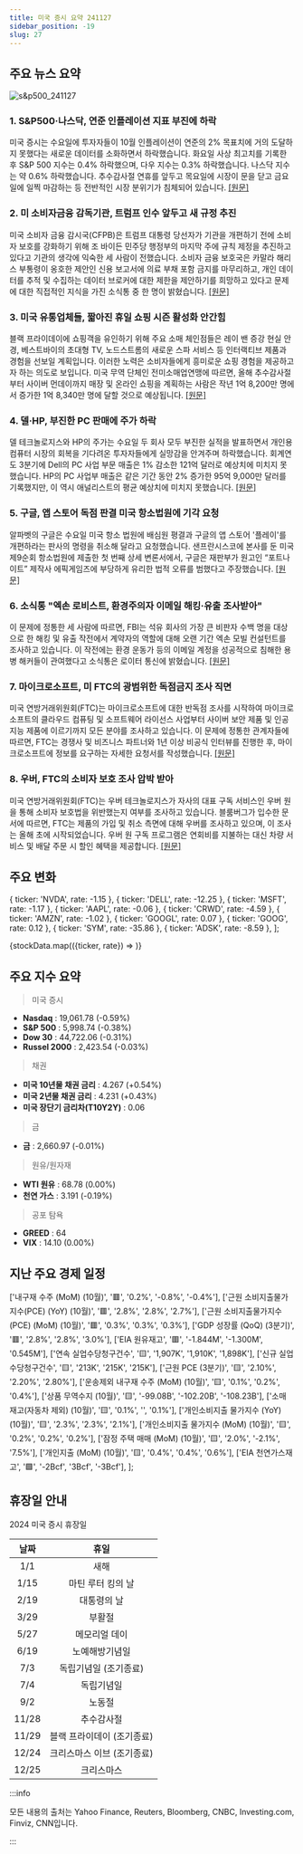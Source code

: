 ```yaml
---
title: 미국 증시 요약 241127
sidebar_position: -19
slug: 27
---
```


## 주요 뉴스 요약

![s&p500_241127](/map/241127.png)

### 1. **S&P500·나스닥, 연준 인플레이션 지표 부진에 하락**

미국 증시는 수요일에 투자자들이 10월 인플레이션이 연준의 2% 목표치에 거의 도달하지 못했다는 새로운 데이터를 소화하면서 하락했습니다. 화요일 사상 최고치를 기록한 후 S&P 500 지수는 0.4% 하락했으며, 다우 지수는 0.3% 하락했습니다. 나스닥 지수는 약 0.6% 하락했습니다. 추수감사절 연휴를 앞두고 목요일에 시장이 문을 닫고 금요일에 일찍 마감하는 등 전반적인 시장 분위기가 침체되어 있습니다. [[원문]](https://finance.yahoo.com/news/live/stock-market-today-sp-500-nasdaq-slide-after-key-fed-inflation-gauge-shows-faltering-progress-151858913.html)

### 2. **미 소비자금융 감독기관, 트럼프 인수 앞두고 새 규정 추진**

미국 소비자 금융 감시국(CFPB)은 트럼프 대통령 당선자가 기관을 개편하기 전에 소비자 보호를 강화하기 위해 조 바이든 민주당 행정부의 마지막 주에 규칙 제정을 추진하고 있다고 기관의 생각에 익숙한 세 사람이 전했습니다. 소비자 금융 보호국은 카말라 해리스 부통령이 옹호한 제안인 신용 보고서에 의료 부채 포함 금지를 마무리하고, 개인 데이터를 추적 및 수집하는 데이터 브로커에 대한 제한을 제안하기를 희망하고 있다고 문제에 대한 직접적인 지식을 가진 소식통 중 한 명이 밝혔습니다. [[원문]](https://www.reuters.com/markets/us/us-consumer-finance-watchdog-moves-new-rules-ahead-trump-takeover-2024-11-27/)

### 3. **미국 유통업체들, 짧아진 휴일 쇼핑 시즌 활성화 안간힘**

블랙 프라이데이에 쇼핑객을 유인하기 위해 주요 소매 체인점들은 레이 밴 증강 현실 안경, 베스트바이의 초대형 TV, 노드스트롬의 새로운 스파 서비스 등 인터랙티브 제품과 경험을 선보일 계획입니다. 이러한 노력은 소비자들에게 흥미로운 쇼핑 경험을 제공하고자 하는 의도로 보입니다. 미국 무역 단체인 전미소매업연맹에 따르면, 올해 추수감사절부터 사이버 먼데이까지 매장 및 온라인 쇼핑을 계획하는 사람은 작년 1억 8,200만 명에서 증가한 1억 8,340만 명에 달할 것으로 예상됩니다. [[원문]](https://www.reuters.com/business/retail-consumer/us-retailers-attempt-stir-excitement-during-shorter-holiday-shopping-season-2024-11-27/)

### 4. **델·HP, 부진한 PC 판매에 주가 하락**

델 테크놀로지스와 HP의 주가는 수요일 두 회사 모두 부진한 실적을 발표하면서 개인용 컴퓨터 시장의 회복을 기다려온 투자자들에게 실망감을 안겨주며 하락했습니다. 회계연도 3분기에 Dell의 PC 사업 부문 매출은 1% 감소한 121억 달러로 예상치에 미치지 못했습니다. HP의 PC 사업부 매출은 같은 기간 동안 2% 증가한 95억 9,000만 달러를 기록했지만, 이 역시 애널리스트의 평균 예상치에 미치지 못했습니다. [[원문]](https://finance.yahoo.com/news/dell-reports-sales-miss-estimates-210925855.html)

### 5. **구글, 앱 스토어 독점 판결 미국 항소법원에 기각 요청**

알파벳의 구글은 수요일 미국 항소 법원에 배심원 평결과 구글의 앱 스토어 '플레이'를 개편하라는 판사의 명령을 취소해 달라고 요청했습니다. 샌프란시스코에 본사를 둔 미국 제9순회 항소법원에 제출한 첫 번째 상세 변론서에서, 구글은 재판부가 원고인 “포트나이트” 제작사 에픽게임즈에 부당하게 유리한 법적 오류를 범했다고 주장했습니다. [[원문]](https://www.reuters.com/legal/google-asks-us-appeals-court-reject-app-store-monopoly-verdict-2024-11-27/)

### 6. **소식통 "엑손 로비스트, 환경주의자 이메일 해킹·유출 조사받아"**

이 문제에 정통한 세 사람에 따르면, FBI는 석유 회사의 가장 큰 비판자 수백 명을 대상으로 한 해킹 및 유출 작전에서 계약자의 역할에 대해 오랜 기간 엑손 모빌 컨설턴트를 조사하고 있습니다. 이 작전에는 환경 운동가 등의 이메일 계정을 성공적으로 침해한 용병 해커들이 관여했다고 소식통은 로이터 통신에 밝혔습니다. [[원문]](https://www.reuters.com/business/energy/exxon-lobbyist-investigated-over-hack-and-leak-environmentalist-emails-sources-2024-11-27/)

### 7. **마이크로소프트, 미 FTC의 광범위한 독점금지 조사 직면**

미국 연방거래위원회(FTC)는 마이크로소프트에 대한 반독점 조사를 시작하여 마이크로소프트의 클라우드 컴퓨팅 및 소프트웨어 라이선스 사업부터 사이버 보안 제품 및 인공지능 제품에 이르기까지 모든 분야를 조사하고 있습니다. 이 문제에 정통한 관계자들에 따르면, FTC는 경쟁사 및 비즈니스 파트너와 1년 이상 비공식 인터뷰를 진행한 후, 마이크로소프트에 정보를 요구하는 자세한 요청서를 작성했습니다. [[원문]](https://www.bloomberg.com/news/articles/2024-11-27/us-antitrust-watchdog-launches-broad-microsoft-investigation?srnd=homepage-asia)

### 8. **우버, FTC의 소비자 보호 조사 압박 받아**

미국 연방거래위원회(FTC)는 우버 테크놀로지스가 자사의 대표 구독 서비스인 우버 원을 통해 소비자 보호법을 위반했는지 여부를 조사하고 있습니다. 블룸버그가 입수한 문서에 따르면, FTC는 제품의 가입 및 취소 측면에 대해 우버를 조사하고 있으며, 이 조사는 올해 초에 시작되었습니다. 우버 원 구독 프로그램은 연회비를 지불하는 대신 차량 서비스 및 배달 주문 시 할인 혜택을 제공합니다. [[원문]](https://www.bloomberg.com/news/articles/2024-11-27/uber-faces-ftc-consumer-protection-probe-over-subscription-plans)

## 주요 변화

  { ticker: 'NVDA', rate: -1.15 },
  { ticker: 'DELL', rate: -12.25 },
  { ticker: 'MSFT', rate: -1.17 },
  { ticker: 'AAPL', rate: -0.06 },
  { ticker: 'CRWD', rate: -4.59 },
  { ticker: 'AMZN', rate: -1.02 },
  { ticker: 'GOOGL', rate: 0.07 },
  { ticker: 'GOOG', rate: 0.12 },
  { ticker: 'SYM', rate: -35.86 },
  { ticker: 'ADSK', rate: -8.59 },
];

{stockData.map(({ticker, rate}) => <StockCardMini key={ticker} ticker={ticker} rate={rate}></StockCardMini>)}

## 주요 지수 요약

> 미국 증시

- **Nasdaq** : 19,061.78 (-0.59%)
- **S&P 500** : 5,998.74 (-0.38%)
- **Dow 30** : 44,722.06 (-0.31%)
- **Russel 2000** : 2,423.54 (-0.03%)

> 채권

- **미국 10년물 채권 금리** : 4.267 (+0.54%)
- **미국 2년물 채권 금리** : 4.231 (+0.43%)
- **미국 장단기 금리차(T10Y2Y)** : 0.06

> 금

- **금** : 2,660.97 (-0.01%)

> 원유/원자재

- **WTI 원유** : 68.78 (0.00%)
- **천연 가스** : 3.191 (-0.19%)

> 공포 탐욕

- **GREED** : 64
- **VIX** : 14.10 (0.00%)

## 지난 주요 경제 일정

  ['내구재 수주 (MoM) (10월)', '🟥', '0.2%', '-0.8%', '-0.4%'],
  ['근원 소비지출물가지수(PCE) (YoY) (10월)', '🟥', '2.8%', '2.8%', '2.7%'],
  ['근원 소비지출물가지수(PCE) (MoM) (10월)', '🟥', '0.3%', '0.3%', '0.3%'],
  ['GDP 성장률 (QoQ) (3분기)', '🟥', '2.8%', '2.8%', '3.0%'],
  ['EIA 원유재고', '🟥', '-1.844M', '-1.300M', '0.545M'],
  ['연속 실업수당청구건수', '🟨', '1,907K', '1,910K', '1,898K'],
  ['신규 실업수당청구건수', '🟨', '213K', '215K', '215K'],
  ['근원 PCE (3분기)', '🟨', '2.10%', '2.20%', '2.80%'],
  ['운송제외 내구재 수주 (MoM) (10월)', '🟨', '0.1%', '0.2%', '0.4%'],
  ['상품 무역수지 (10월)', '🟨', '-99.08B', '-102.20B', '-108.23B'],
  ['소매 재고(자동차 제외) (10월)', '🟨', '0.1%', '', '0.1%'],
  ['개인소비지출 물가지수 (YoY) (10월)', '🟨', '2.3%', '2.3%', '2.1%'],
  ['개인소비지출 물가지수 (MoM) (10월)', '🟨', '0.2%', '0.2%', '0.2%'],
  ['잠정 주택 매매 (MoM) (10월)', '🟨', '2.0%', '-2.1%', '7.5%'],
  ['개인지출 (MoM) (10월)', '🟨', '0.4%', '0.4%', '0.6%'],
  ['EIA 천연가스재고', '🟩', '-2Bcf', '3Bcf', '-3Bcf'],
];

<EconomicCalendar data={eventsData} />

## 휴장일 안내

2024 미국 증시 휴장일

| 날짜  |            휴일            |
| :---: | :------------------------: |
|  1/1  |            새해            |
| 1/15  |     마틴 루터 킹의 날      |
| 2/19  |        대통령의 날         |
| 3/29  |           부활절           |
| 5/27  |       메모리얼 데이        |
| 6/19  |       노예해방기념일       |
|  7/3  |   독립기념일 (조기종료)    |
|  7/4  |         독립기념일         |
|  9/2  |           노동절           |
| 11/28 |         추수감사절         |
| 11/29 | 블랙 프라이데이 (조기종료) |
| 12/24 | 크리스마스 이브 (조기종료) |
| 12/25 |         크리스마스         |

:::info

모든 내용의 출처는 Yahoo Finance, Reuters, Bloomberg, CNBC, Investing.com, Finviz, CNN입니다.

:::
